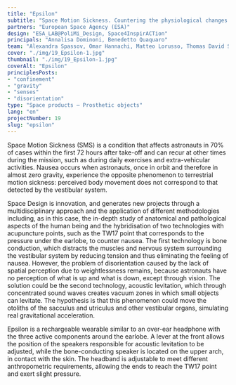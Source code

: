 ```yaml
---
title: "Epsilon"
subtitle: "Space Motion Sickness. Countering the physiological changes caused by the lack of gravity by hybridising different technologies to re-establish well-being."
partners: "European Space Agency (ESA)"
design: "ESA_LAB@PoliMi_Design, Space4InspirACTion"
principals: "Annalisa Dominoni, Benedetto Quaquaro"
team: "Alexandra Spassov, Omar Hannachi, Matteo Lorusso, Thomas David Short"
cover: "./img/19_Epsilon-1.jpg"
thumbnail: "./img/19_Epsilon-1.jpg"
coverAlt: "Epsilon"
principlesPosts:
- "confinement"
- "gravity"
- "senses"
- "disorientation"
type: "Space products — Prosthetic objects"
lang: "en"
projectNumber: 19
slug: "epsilon"
---
```


Space Motion Sickness (SMS) is a condition that affects astronauts in 70% of cases within the first 72 hours after take-off and can recur at other times during the mission, such as during daily exercises and extra-vehicular activities. Nausea occurs when astronauts, once in orbit and therefore in almost zero gravity, experience the opposite phenomenon to terrestrial motion sickness: perceived body movement does not correspond to that detected by the vestibular system. 

Space Design is innovation, and generates new projects through a multidisciplinary approach and the application of different methodologies including, as in this case, the in-depth study of anatomical and pathological aspects of the human being and the hybridisation of two technologies with acupuncture points, such as the TW17 point that corresponds to the pressure under the earlobe, to counter nausea. The first technology is bone conduction, which distracts the muscles and nervous system surrounding the vestibular system by reducing tension and thus eliminating the feeling of nausea. However, the problem of disorientation caused by the lack of spatial perception due to weightlessness remains, because astronauts have no perception of what is up and what is down, except through vision. The solution could be the second technology, acoustic levitation, which through concentrated sound waves creates vacuum zones in which small objects can levitate. The hypothesis is that this phenomenon could move the otoliths of the sacculus and utriculus and other vestibular organs, simulating real gravitational acceleration. 

Epsilon is a rechargeable wearable similar to an over-ear headphone with the three active components around the earlobe. A lever at the front allows the position of the speakers responsible for acoustic levitation to be adjusted, while the bone-conducting speaker is located on the upper arch, in contact with the skin. The headband is adjustable to meet different anthropometric requirements, allowing the ends to reach the TW17 point and exert slight pressure.